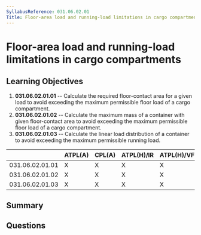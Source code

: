 ```yaml
---
SyllabusReference: 031.06.02.01
Title: Floor-area load and running-load limitations in cargo compartments
---
```


# Floor-area load and running-load limitations in cargo compartments

## Learning Objectives

1. **031.06.02.01.01** -- Calculate the required floor-contact area for a given
   load to avoid exceeding the maximum permissible floor load of a cargo
   compartment.
2. **031.06.02.01.02** -- Calculate the maximum mass of a container with given
   floor-contact area to avoid exceeding the maximum permissible floor load of a
   cargo compartment.
3. **031.06.02.01.03** -- Calculate the linear load distribution of a container
   to avoid exceeding the maximum permissible running load.

|                 | ATPL(A) | CPL(A) | ATPL(H)/IR | ATPL(H)/VFR | CPL(H) | IR  | CBIR(A) |
| --------------- | ------- | ------ | ---------- | ----------- | ------ | --- | ------- |
| 031.06.02.01.01 | X       | X      | X          | X           | X      |     |         |
| 031.06.02.01.02 | X       | X      | X          | X           | X      |     |         |
| 031.06.02.01.03 | X       | X      | X          | X           | X      |     |         |

## Summary

## Questions
